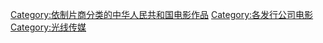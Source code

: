 [[Category:依制片商分类的中华人民共和国电影作品‎|Category:依制片商分类的中华人民共和国电影作品‎]]
[[Category:各发行公司电影|Category:各发行公司电影]]
[[Category:光线传媒|Category:光线传媒]]